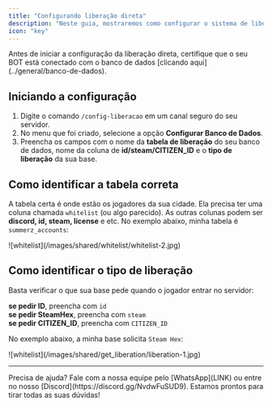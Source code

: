 ```yaml
---
title: "Configurando liberação direta"
description: "Neste guia, mostraremos como configurar o sistema de liberação direta."
icon: "key"
---
```


<Warning>
Antes de iniciar a configuração da liberação direta, certifique que o seu BOT está conectado com o banco de dados [clicando aqui](../general/banco-de-dados).
</Warning>

## Iniciando a configuração

1. Digite o comando `/config-liberacao` em um canal seguro do seu servidor.
2. No menu que foi criado, selecione a opção **Configurar Banco de Dados**.
3. Preencha os campos com o nome da **tabela de liberação** do seu banco de dados, nome da coluna de **id/steam/CITIZEN_ID** e o **tipo de liberação** da sua base.

## Como identificar a tabela correta

A tabela certa é onde estão os jogadores da sua cidade. Ela precisa ter uma coluna chamada `whitelist` (ou algo parecido). As outras colunas podem ser **discord, id, steam, license** e etc.
No exemplo abaixo, minha tabela é `summerz_accounts`: 

<Frame>
  ![whitelist](/images/shared/whitelist/whitelist-2.jpg)
</Frame>

## Como identificar o tipo de liberação

Basta verificar o que sua base pede quando o jogador entrar no servidor:

**se pedir ID**, preencha com `id` <br/>**se pedir SteamHex**, preencha com `steam` <br/>**se pedir CITIZEN_ID**, preencha com `CITIZEN_ID`

No exemplo abaixo, a minha base solicita `Steam Hex`:

<Frame>
  ![whitelist](/images/shared/get_liberation/liberation-1.jpg)
</Frame>

---

<Tip>
  Precisa de ajuda? Fale com a nossa equipe pelo [WhatsApp](LINK) ou entre no nosso [Discord](https://discord.gg/NvdwFuSUD9).  
  Estamos prontos para tirar todas as suas dúvidas!
</Tip>

